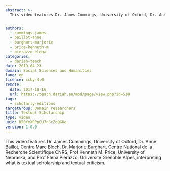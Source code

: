 ```yaml
---
abstract: >-
  This video features Dr. James Cummings, University of Oxford, Dr. Anne Baillot, Centre Marc Bloch, Dr. Marjorie Burghart, Centre National de la Recherche Scientifique CNRS, Prof Kenneth M. Price, University of Nebraska, and Prof Elena Pierazzo, Université Grenoble Alpes, interpreting what is textual scholarship and textual criticism.


authors:
  - cummings-james
  - baillot-anne
  - burghart-marjorie
  - price-kenneth-m
  - pierazzo-elena
categories:
  - dariah-teach
date: 2019-04-23
domain: Social Sciences and Humanities
lang: en
licence: ccby-4.0
remote:
  date: 2017-10-16
  url: https://teach.dariah.eu/mod/page/view.php?id=518
tags:
  - scholarly-editions
targetGroup: Domain researchers
title: Textual Scholarship
type: video
uuid: D50YxXRPpCU7nScZgQGUq
version: 1.0.0
---
```


This video features Dr. James Cummings, University of Oxford, Dr. Anne Baillot, Centre Marc Bloch, Dr. Marjorie Burghart, Centre National de la Recherche Scientifique CNRS, Prof Kenneth M. Price, University of Nebraska, and Prof Elena Pierazzo, Université Grenoble Alpes, interpreting what is textual scholarship and textual criticism.

<VideoCard
  title="DH in Practice"
  subtitle="Textual Scholarship"
  id="3ozkay6oLuY"
  image="/assets/images/cms/resources/textual-scholarship/textual-scholarship.jpg"
/>
